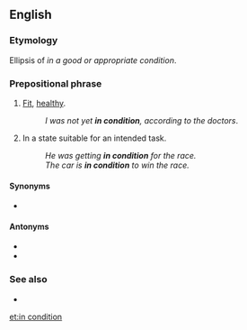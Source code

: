 ==English==

===Etymology===
Ellipsis of ''in a good or appropriate condition''.

===Prepositional phrase===
{{head|en|prepositional phrase|head=[[in]] [[condition]]}}

# {{lb|en|of a person}} [[fit|Fit]], [[healthy]].
#: ''I was not yet '''in condition''', according to the doctors''.
# In a state suitable for an intended task.
#: ''He was getting '''in condition''' for the race.''
#: ''The car is '''in condition''' to win the race.''

====Synonyms====
* {{l|en|fit}}

====Antonyms====
* {{l|en|unfit}}
* {{l|en|out of condition}}

===See also===
* {{l|en|into condition}}
[[et:in condition]]
